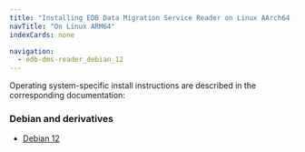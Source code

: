 ```yaml
---
title: "Installing EDB Data Migration Service Reader on Linux AArch64 (ARM64)"
navTitle: "On Linux ARM64"
indexCards: none

navigation:
  - edb-dms-reader_debian_12
---
```


Operating system-specific install instructions are described in the corresponding documentation:

### Debian and derivatives

- [Debian 12](edb-dms-reader_debian_12)
